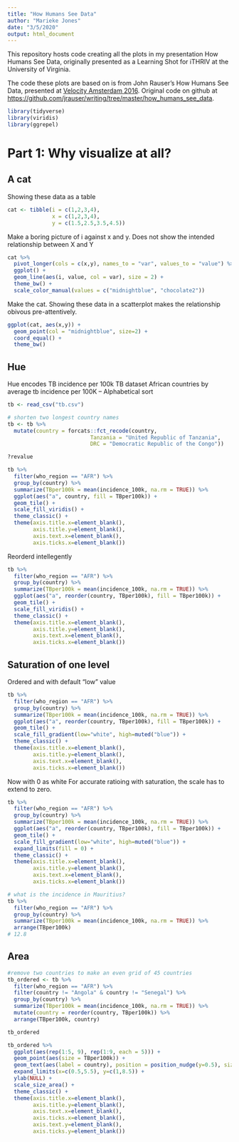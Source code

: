 ```yaml
---
title: "How Humans See Data"
author: "Marieke Jones"
date: "3/5/2020"
output: html_document
---
```


This repository hosts code creating all the plots in my presentation How Humans See Data, originally presented as a Learning Shot for iTHRIV at the University of Virginia.

The code these plots are based on is from John Rauser's How Humans See Data, presented at [Velocity Amsterdam 2016](http://conferences.oreilly.com/velocity/devops-web-performance-eu/public/schedule/detail/54354). Original code on github at [https://github.com/jrauser/writing/tree/master/how_humans_see_data](https://github.com/jrauser/writing/tree/master/how_humans_see_data).

```r
library(tidyverse)
library(viridis)
library(ggrepel)
```

# Part 1: Why visualize at all?

## A cat

Showing these data as a table 

```r
cat <- tibble(i = c(1,2,3,4),
              x = c(1,2,3,4),
              y = c(1.5,2.5,3.5,4.5))
```

Make a boring picture of i against x and y. Does not show the intended relationship between X and Y

```r
cat %>%
  pivot_longer(cols = c(x,y), names_to = "var", values_to = "value") %>%
  ggplot() + 
  geom_line(aes(i, value, col = var), size = 2) +
  theme_bw() +
  scale_color_manual(values = c("midnightblue", "chocolate2"))
```

Make the cat. Showing these data in a scatterplot makes the relationship obivous pre-attentively.

```r
ggplot(cat, aes(x,y)) + 
  geom_point(col = "midnightblue", size=2) + 
  coord_equal() +
  theme_bw()
```

## Hue

Hue encodes TB incidence per 100k
TB dataset African countries by average tb incidence per 100K -- Alphabetical sort

```r
tb <- read_csv("tb.csv")

# shorten two longest country names
tb <- tb %>%
  mutate(country = forcats::fct_recode(country, 
                          Tanzania = "United Republic of Tanzania",
                          DRC = "Democratic Republic of the Congo"))

?revalue

tb %>%
  filter(who_region == "AFR") %>%
  group_by(country) %>%
  summarize(TBper100k = mean(incidence_100k, na.rm = TRUE)) %>%
  ggplot(aes("a", country, fill = TBper100k)) + 
  geom_tile() + 
  scale_fill_viridis() + 
  theme_classic() +
  theme(axis.title.x=element_blank(),
        axis.title.y=element_blank(),
        axis.text.x=element_blank(),
        axis.ticks.x=element_blank())
```

Reorderd intellegently

```r
tb %>%
  filter(who_region == "AFR") %>%
  group_by(country) %>%
  summarize(TBper100k = mean(incidence_100k, na.rm = TRUE)) %>%
  ggplot(aes("a", reorder(country, TBper100k), fill = TBper100k)) + 
  geom_tile() + 
  scale_fill_viridis() + 
  theme_classic() +
  theme(axis.title.x=element_blank(),
        axis.title.y=element_blank(),
        axis.text.x=element_blank(),
        axis.ticks.x=element_blank())
```

## Saturation of one level

Ordered and with default "low" value

```r
tb %>%
  filter(who_region == "AFR") %>%
  group_by(country) %>%
  summarize(TBper100k = mean(incidence_100k, na.rm = TRUE)) %>%
  ggplot(aes("a", reorder(country, TBper100k), fill = TBper100k)) + 
  geom_tile() + 
  scale_fill_gradient(low="white", high=muted("blue")) +
  theme_classic() +
  theme(axis.title.x=element_blank(),
        axis.title.y=element_blank(),
        axis.text.x=element_blank(),
        axis.ticks.x=element_blank())
```

Now with 0 as white
For accurate ratioing with saturation, the scale has to extend to zero.

```r
tb %>%
  filter(who_region == "AFR") %>%
  group_by(country) %>%
  summarize(TBper100k = mean(incidence_100k, na.rm = TRUE)) %>%
  ggplot(aes("a", reorder(country, TBper100k), fill = TBper100k)) + 
  geom_tile() + 
  scale_fill_gradient(low="white", high=muted("blue")) +
  expand_limits(fill = 0) +
  theme_classic() +
  theme(axis.title.x=element_blank(),
        axis.title.y=element_blank(),
        axis.text.x=element_blank(),
        axis.ticks.x=element_blank())

# what is the incidence in Mauritius?
tb %>%
  filter(who_region == "AFR") %>%
  group_by(country) %>%
  summarize(TBper100k = mean(incidence_100k, na.rm = TRUE)) %>%
  arrange(TBper100k)
# 12.8
```

## Area

```r
#remove two countries to make an even grid of 45 countries
tb_ordered <- tb %>%
  filter(who_region == "AFR") %>%
  filter(country != "Angola" & country != "Senegal") %>%  
  group_by(country) %>%
  summarize(TBper100k = mean(incidence_100k, na.rm = TRUE)) %>%
  mutate(country = reorder(country, TBper100k)) %>%
  arrange(TBper100k, country)

tb_ordered

tb_ordered %>%
  ggplot(aes(rep(1:5, 9), rep(1:9, each = 5))) +
  geom_point(aes(size = TBper100k)) +
  geom_text(aes(label = country), position = position_nudge(y=0.5), size=2) +
  expand_limits(x=c(0.5,5.5), y=c(1,8.5)) + 
  ylab(NULL) + 
  scale_size_area() +
  theme_classic() +
  theme(axis.title.x=element_blank(),
        axis.title.y=element_blank(),
        axis.text.x=element_blank(),
        axis.ticks.x=element_blank(),
        axis.text.y=element_blank(),
        axis.ticks.y=element_blank())
```

